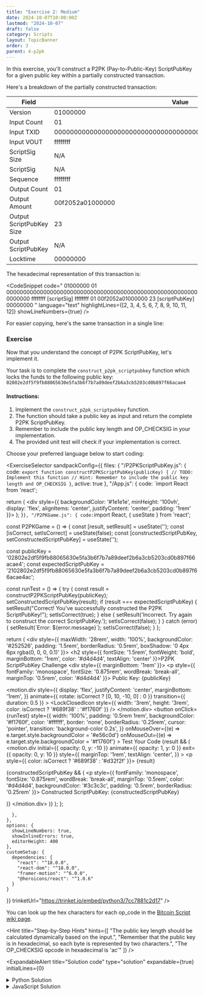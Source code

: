 ```yaml
---
title: "Exercise 2: Medium"
date: 2024-10-07T10:00:00Z
lastmod: "2024-10-07"
draft: false
category: Scripts
layout: TopicBanner
order: 3
parent: 4-p2pk
---
```



In this exercise, you'll construct a P2PK (Pay-to-Public-Key) ScriptPubKey for a given public key within a partially constructed transaction.

Here's a breakdown of the partially constructed transaction:


| Field                    | Value                                                            |
| ------------------------ | ---------------------------------------------------------------- |
| Version                  | 01000000                                                         |
| Input Count              | 01                                                               |
| Input TXID               | 0000000000000000000000000000000000000000000000000000000000000000 |
| Input VOUT               | ffffffff                                                         |
| ScriptSig Size           | N/A                                                              |
| ScriptSig                | N/A                                                              |
| Sequence                 | ffffffff                                                         |
| Output Count             | 01                                                               |
| Output Amount            | 00f2052a01000000                                                 |
| Output ScriptPubKey Size | 23                                                               |
| Output ScriptPubKey      | N/A                                                              |
| Locktime                 | 00000000                                                         |

The hexadecimal representation of this transaction is:

<CodeSnippet
    code="
  01000000
  01
  0000000000000000000000000000000000000000000000000000000000000000
  ffffffff
  [scriptSig]
  ffffffff
  01
  00f2052a01000000
  23
  [scriptPubKey]
  00000000
  "
    language="text"
    highlightLines={[2, 3, 4, 5, 6, 7, 8, 9, 10, 11, 12]}
    showLineNumbers={true}
/>

For easier copying, here's the same transaction in a single line:

<CodeSnippet
    code="01000000010000000000000000000000000000000000000000000000000000000000000000ffffffff-[scriptSig]-ffffffff0100f2052a0100000023-[scriptPubKey]-00000000"
    language="text"
    showLineNumbers={true}
/>

### Exercise

Now that you understand the concept of P2PK ScriptPubKey, let's implement it.  

Your task is to complete the `construct_p2pk_scriptpubkey` function which locks the funds to the following public key: `02802e2df5f9fb88065630e5fa3b6f7b7a89deef2b6a3cb5203cd0b897f66acae4`

#### Instructions:
1. Implement the `construct_p2pk_scriptpubkey` function.
2. The function should take a public key as input and return the complete P2PK ScriptPubKey.
3. Remember to include the public key length and OP_CHECKSIG in your implementation.
4. The provided unit test will check if your implementation is correct.

Choose your preferred language below to start coding:


<ExerciseSelector
  sandpackConfig={{
    files: {
      "/P2PKScriptPubKey.js": {
        code: `export function constructP2PKScriptPubKey(publicKey) {
  // TODO: Implement this function
  // Hint: Remember to include the public key length and OP_CHECKSIG
}`,
        active: true
      },
      "/App.js": {
        code: `import React from 'react';

  return (
    <div style={{ backgroundColor: '#1e1e1e', minHeight: '100vh', display: 'flex', alignItems: 'center', justifyContent: 'center', padding: '1rem' }}>
      <P2PKGame />
    </div>
  );
}`
      },
      "/P2PKGame.js": {
        code: `import React, { useState } from 'react';

const P2PKGame = () => {
  const [result, setResult] = useState('');
  const [isCorrect, setIsCorrect] = useState(false);
  const [constructedScriptPubKey, setConstructedScriptPubKey] = useState('');

  const publicKey = '02802e2df5f9fb88065630e5fa3b6f7b7a89deef2b6a3cb5203cd0b897f66acae4';
  const expectedScriptPubKey = '2102802e2df5f9fb88065630e5fa3b6f7b7a89deef2b6a3cb5203cd0b897f66acae4ac';

  const runTest = () => {
    try {
      const result = constructP2PKScriptPubKey(publicKey);
      setConstructedScriptPubKey(result);
      if (result === expectedScriptPubKey) {
        setResult("Correct! You've successfully constructed the P2PK ScriptPubKey!");
        setIsCorrect(true);
      } else {
        setResult('Incorrect. Try again to construct the correct ScriptPubKey.');
        setIsCorrect(false);
      }
    } catch (error) {
      setResult(\`Error: \${error.message}\`);
      setIsCorrect(false);
    }
  };

  return (
    <div style={{ maxWidth: '28rem', width: '100%', backgroundColor: '#252526', padding: '1.5rem', borderRadius: '0.5rem', boxShadow: '0 4px 6px rgba(0, 0, 0, 0.1)' }}>
      <h2 style={{ fontSize: '1.5rem', fontWeight: 'bold', marginBottom: '1rem', color: '#d4d4d4', textAlign: 'center' }}>P2PK ScriptPubKey Challenge</h2>
      <div style={{ marginBottom: '1rem' }}>
        <p style={{ fontFamily: 'monospace', fontSize: '0.875rem', wordBreak: 'break-all', marginTop: '0.5rem', color: '#d4d4d4' }}>
          Public Key: {publicKey}
        </p>
      </div>
      <motion.div
        style={{
          display: 'flex',
          justifyContent: 'center',
          marginBottom: '1rem',
        }}
        animate={{ rotate: isCorrect ? [0, 10, -10, 0] : 0 }}
        transition={{ duration: 0.5 }}
      >
        <LockClosedIcon style={{ width: '3rem', height: '3rem', color: isCorrect ? '#689f38' : '#f1760f' }} />
      </motion.div>
      <button
        onClick={runTest}
        style={{
          width: '100%',
          padding: '0.5rem 1rem',
          backgroundColor: '#f1760f',
          color: '#ffffff',
          border: 'none',
          borderRadius: '0.25rem',
          cursor: 'pointer',
          transition: 'background-color 0.2s',
        }}
        onMouseOver={(e) => e.target.style.backgroundColor = '#e56c0d'}
        onMouseOut={(e) => e.target.style.backgroundColor = '#f1760f'}
      >
        Test Your Code
      </button>
      <AnimatePresence>
        {result && (
          <motion.div
            initial={{ opacity: 0, y: -10 }}
            animate={{ opacity: 1, y: 0 }}
            exit={{ opacity: 0, y: 10 }}
            style={{
              marginTop: '1rem',
              textAlign: 'center',
            }}
          >
            <p style={{ color: isCorrect ? '#689f38' : '#d32f2f' }}>
              {result}
            </p>
            {constructedScriptPubKey && (
              <p style={{ 
                fontFamily: 'monospace', 
                fontSize: '0.875rem', 
                wordBreak: 'break-all', 
                marginTop: '0.5rem', 
                color: '#d4d4d4',
                backgroundColor: '#3c3c3c',
                padding: '0.5rem',
                borderRadius: '0.25rem'
              }}>
                Constructed ScriptPubKey: {constructedScriptPubKey}
              </p>
            )}
          </motion.div>
        )}
      </AnimatePresence>
    </div>
  );
};

      },
    },
    options: {
      showLineNumbers: true,
      showInlineErrors: true,
      editorHeight: 400
    },
    customSetup: {
      dependencies: {
        "react": "^18.0.0",
        "react-dom": "^18.0.0",
        "framer-motion": "^6.0.0",
        "@heroicons/react": "^1.0.6"
      }
    }
  }}
  trinketUrl="https://trinket.io/embed/python3/7cc7881c2d17"
/>

You can look up the hex characters for each op_code in the [Bitcoin Script wiki page](https://en.bitcoin.it/wiki/Script).

<Hint
    title="Step-by-Step Hints"
    hints={[
        "The public key length should be calculated dynamically based on the input.",
        "Remember that the public key is in hexadecimal, so each byte is represented by two characters.",
        "The OP_CHECKSIG opcode in hexadecimal is 'ac'"
    ]}
/>


<ExpandableAlert
  title="Solution code"
  type="solution"
  expandable={true}
  initialLines={0}
>
  <details>
    <summary>Python Solution</summary>
    ```python
    def construct_p2pk_scriptpubkey(public_key: str) -> str:
        key_length = format(len(public_key) // 2, '02x')
        op_checksig = 'ac'
        scriptpubkey = key_length + public_key + op_checksig
        return scriptpubkey
    ```
  </details>

  <details>
    <summary>JavaScript Solution</summary>
    ```javascript
    export function constructP2PKScriptPubKey(publicKey) {
        const keyLength = (publicKey.length / 2).toString(16).padStart(2, '0');
        const opCheckSig = 'ac';
        return keyLength + publicKey + opCheckSig;
    }
    ```
  </details>
</ExpandableAlert>
